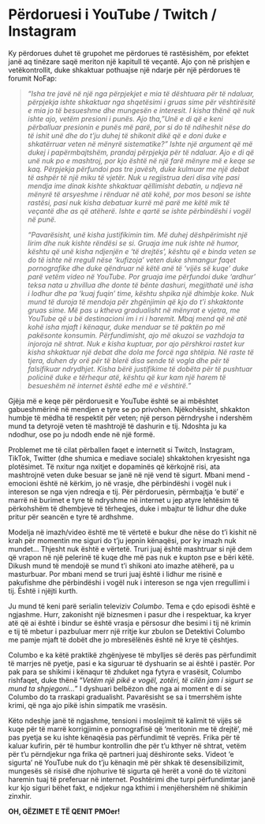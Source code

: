 # Përdoruesi i YouTube / Twitch / Instagram

Ky përdorues duhet të grupohet me përdorues të rastësishëm, por efektet janë aq tinëzare saqë meriton një kapitull të veçantë. Ajo çon në prishjen e vetëkontrollit, duke shkaktuar pothuajse një ndarje për një përdorues të forumit NoFap:

> *“Isha tre javë në një nga përpjekjet e mia të dështuara për të ndaluar, përpjekja ishte shkaktuar nga shqetësimi i gruas sime për vështirësitë e mia jo të besueshme dhe mungesën e interesit. I kisha thënë që nuk ishte ajo, vetëm presioni i punës. Ajo tha, "Unë e di që e keni përballuar presionin e punës më parë, por si do të ndiheshit nëse do të ishit unë dhe do t'ju duhej të shikonit dikë që e doni duke e shkatërruar veten në mënyrë sistematike?" Ishte një argument që më dukej i papërmbajtshëm, prandaj përpjekja për të ndaluar. Ajo e di që unë nuk po e mashtroj, por kjo është në një farë mënyre më e keqe se kaq. Përpjekja përfundoi pas tre javësh, duke kulmuar me një debat të ashpër të një miku të vjetër. Nuk u regjistrua deri disa vite pasi mendja ime dinak kishte shkaktuar qëllimisht debatin, u ndjeva në mënyrë të arsyeshme i rënduar në atë kohë, por mos besoni se ishte rastësi, pasi nuk kisha debatuar kurrë më parë me këtë mik të veçantë dhe as që atëherë. Ishte e qartë se ishte përbindëshi i vogël në punë.*
>
> *“Pavarësisht, unë kisha justifikimin tim. Më duhej dëshpërimisht një lirim dhe nuk kishte rëndësi se si. Gruaja ime nuk ishte në humor, kështu që unë kisha ndjenjën e 'të drejtës', kështu që e binda veten se do të ishte në rregull nëse 'kufizoja' veten duke shmangur faqet pornografike dhe duke qëndruar në këtë anë të 'vijës së kuqe' duke parë vetëm video në YouTube. Por gruaja ime përfundoi duke 'ardhur' teksa nata u zhvillua dhe donte të bënte dashuri, megjithatë unë isha i lodhur dhe pa 'kuaj fuqin' time, kështu shpika një dhimbje koke. Nuk mund të duroja të mendoja për zhgënjimin që kjo do t'i shkaktonte gruas sime. Më pas u ktheva gradualisht në mënyrat e vjetra, me YouTube që u bë destinacioni im i ri i haremit. Mbaj mend që në atë kohë isha mjaft i kënaqur, duke menduar se të paktën po më pakësonte konsumin. Përfundimisht, ajo më akuzoi se vazhdoja ta injoroja në shtrat. Nuk e kisha kuptuar, por ajo përshkroi rastet kur kisha shkaktuar një debat dhe dola me forcë nga shtëpia. Në raste të tjera, duhen dy orë për të blerë disa sende të vogla dhe për të falsifikuar ndrydhjet. Kisha bërë justifikime të dobëta për të pushtuar policinë duke e tërhequr atë, kështu që kur kam një harem të besueshëm në internet është edhe më e vështirë."*

Gjëja më e keqe për përdoruesit e YouTube është se ai mbështet gabueshmërinë në mendjen e tyre se po privohen. Njëkohësisht, shkakton humbje të mëdha të respektit për veten; një person përndryshe i ndershëm mund ta detyrojë veten të mashtrojë të dashurin e tij. Ndoshta ju ka ndodhur, ose po ju ndodh ende në një formë.

Problemet me të cilat përballen faqet e internetit si Twitch, Instagram, TikTok, Twitter (dhe shumica e mediave sociale) shkaktohen kryesisht nga plotësimet. Të nxitur nga nxitjet e dopaminës që kërkojnë risi, ata mashtrojnë veten duke besuar se janë në një vend të sigurt. Mbani mend - emocioni është në kërkim, jo ​​në vrasje, dhe përbindëshi i vogël nuk i intereson se nga vjen ndreqja e tij. Për përdoruesin, përmbajtja 'e butë' e marrë në burimet e tyre të ndryshme në internet u jep atyre lehtësim të përkohshëm të dhembjeve të tërheqjes, duke i mbajtur të lidhur dhe duke pritur për seancën e tyre të ardhshme.

Modelja në imazh/video është me të vërtetë e bukur dhe nëse do t'i kishit në krah për momentin me siguri do t'ju jepnin kënaqësi, por ky imazh nuk mundet... Thjesht nuk është e vërtetë. Truri juaj është mashtruar si një dem që vrapon në një pelerinë të kuqe dhe më pas nuk e kupton pse e bëri këtë. Dikush mund të mendojë se mund t'i shikoni ato imazhe atëherë, pa u masturbuar. Por mbani mend se truri juaj është i lidhur me risinë e pakufishme dhe përbindëshi i vogël nuk i intereson se nga vjen rregullimi i tij. Është i njëjti kurth.

Ju mund të keni parë serialin televiziv *Columbo*. Tema e çdo episodi është e ngjashme. Hurr, zakonisht një biznesmen i pasur dhe i respektuar, ka kryer atë që ai është i bindur se është vrasja e përsosur dhe besimi i tij në krimin e tij të mbetur i pazbuluar merr një rritje kur zbulon se Detektivi Columbo me pamje mjaft të dobët dhe jo mbresëlënës është në krye të çështjes.

Columbo e ka këtë praktikë zhgënjyese të mbylljes së derës pas përfundimit të marrjes në pyetje, pasi e ka siguruar të dyshuarin se ai është i pastër. Por pak para se shikimi i kënaqur të zhduket nga fytyra e vrasësit, Columbo rishfaqet, duke thënë "*Vetëm një pikë e vogël, zotëri, të cilën jam i sigurt se mund ta shpjegoni...*" I dyshuari belbëzon dhe nga ai moment e di se Columbo do ta rraskapi gradualisht. Pavarësisht se sa i tmerrshëm ishte krimi, që nga ajo pikë ishin simpatik me vrasësin.

Këto ndeshje janë të ngjashme, tensioni i moslejimit të kalimit të vijës së kuqe për të marrë korrigjimin e pornografisë që ‘meritonin me të drejtë’, më pas pyetja se ku ishte kënaqësia pas përfundimit të veprës. Frika për të kaluar kufirin, për të humbur kontrollin dhe për t'u kthyer në shtrat, vetëm për t'u përndjekur nga frika që partneri juaj dëshironte seks. Videot 'e sigurta' në YouTube nuk do t'ju kënaqin më për shkak të desensibilizimit, mungesës së risisë dhe njohurive të sigurta që herët a vonë do të vizitoni haremin tuaj të preferuar në internet. Poshtërimi dhe turpi përfundimtar janë kur kjo siguri bëhet fakt, e ndjekur nga kthimi i menjëhershëm në shikimin zinxhir.

**OH, GËZIMET E TË QENIT PMOer!**
